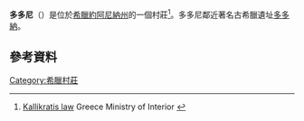 '''多多尼'''（{{lang-el|Δωδώνη}}）是位於[[希臘|希臘]][[約阿尼納州|約阿尼納州]]的一個村莊<ref name=Kallikratis>[http://www.kedke.gr/uploads2010/FEKB129211082010_kallikratis.pdf Kallikratis law] {{Wayback|url=http://www.kedke.gr/uploads2010/FEKB129211082010_kallikratis.pdf |date=20170427081550 }} Greece Ministry of Interior {{el icon}}</ref>。多多尼鄰近著名古希臘遺址[[多多納|多多納]]。
==參考資料==
<references/>
{{commonscat}}
{{coord|display=title}}
{{DEFAULTSORT:dodoni}}
[[Category:希臘村莊|Category:希臘村莊]]
{{greece-geo-stub}}
